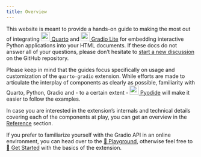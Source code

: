 ```yaml
---
title: Overview
---
```


This website is meant to provide a hands-on guide to making the most out of integrating [![quarto-logo](public/quarto-logo.png){width=24} Quarto](https://quarto.org){target=_blank} and [![gradio-logo](public/gradio-logo.png){width=24} Gradio Lite](https://www.gradio.app/guides/gradio-lite){target=_blank} for embedding interactive Python applications into your HTML documents. If these docs do not answer all of your questions, please don't hesitate to [start a new discussion](https://github.com/peter-gy/quarto-gradio/discussions){target=_blank} on the GitHub repository.

Please keep in mind that the guides focus specifically on usage and customization of the `quarto-gradio` extension. While efforts are made to articulate the interplay of components as clearly as possible, familiarity with Quarto, Python, Gradio and - to a certain extent - [![pyodide-logo](public/pyodide-logo.png){width=24} Pyodide](https://github.com/pyodide/pyodide){target=_blank} will make it easier to follow the examples.

::: {.callout-tip}
In case you are interested in the extension's internals and technical details covering each of the components at play, you can get an overview in the [Reference](/reference/) section.
:::

If you prefer to familiarize yourself with the Gradio API in an online environment, you can head over to the [🛝 Playground](/playground/tabular/kinematics.html), otherwise feel free to [🚀 Get Started](/guide/get-started/) with the basics of the extension.